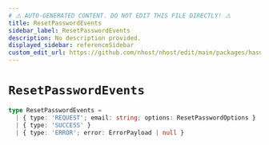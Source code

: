 ```yaml
---
# ⚠️ AUTO-GENERATED CONTENT. DO NOT EDIT THIS FILE DIRECTLY! ⚠️
title: ResetPasswordEvents
sidebar_label: ResetPasswordEvents
description: No description provided.
displayed_sidebar: referenceSidebar
custom_edit_url: https://github.com/nhost/nhost/edit/main/packages/hasura-auth-js/src/core/machines/reset-password.ts#L13
---
```


# `ResetPasswordEvents`

```ts
type ResetPasswordEvents =
  | { type: 'REQUEST'; email: string; options: ResetPasswordOptions }
  | { type: 'SUCCESS' }
  | { type: 'ERROR'; error: ErrorPayload | null }
```
